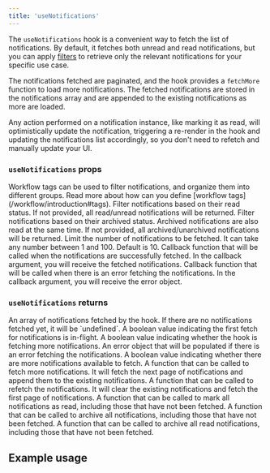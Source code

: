 ```yaml
---
title: 'useNotifications'
---
```



The `useNotifications` hook is a convenient way to fetch the list of notifications.
By default, it fetches both unread and read notifications, but you can apply [filters](/inbox/react/hooks/use-notifications#usenotifications-props) to retrieve only the relevant notifications for your specific use case.

The notifications fetched are paginated, and the hook provides a `fetchMore` function to load more notifications.
The fetched notifications are stored in the notifications array and are appended to the existing notifications as more are loaded.

Any action performed on a notification instance, like marking it as read, will optimistically update the notification, triggering a re-render in the hook and updating the notifications list accordingly, so you don't need to refetch and manually update your UI.

### `useNotifications` props

<ParamField path="tags" type="string[]">
  Workflow tags can be used to filter notifications, and organize them into
  different groups. Read more about how can you define [workflow
  tags](/workflow/introduction#tags).
</ParamField>
<ParamField path="read" type="boolean">
  Filter notifications based on their read status. If not provided, all
  read/unread notifications will be returned.
</ParamField>
<ParamField path="archived" type="boolean">
  Filter notifications based on their archived status. Archived notifications
  are also read at the same time. If not provided, all archived/unarchived
  notifications will be returned.
</ParamField>
<ParamField path="limit" type="number">
  Limit the number of notifications to be fetched. It can take any number
  between 1 and 100. Default is 10.
</ParamField>
<ParamField path="onSuccess" type="Function">
  Callback function that will be called when the notifications are successfully
  fetched. In the callback argument, you will receive the fetched notifications.
</ParamField>
<ParamField path="onError" type="Function">
  Callback function that will be called when there is an error fetching the
  notifications. In the callback argument, you will receive the error object.
</ParamField>

### `useNotifications` returns

<ParamField path="notifications" type="Notification[] | undefined">
  An array of notifications fetched by the hook. If there are no notifications
  fetched yet, it will be `undefined`.
</ParamField>
<ParamField path="isLoading" type="boolean">
  A boolean value indicating the first fetch for notifications is in-flight.
</ParamField>
<ParamField path="isFetching" type="boolean">
  A boolean value indicating whether the hook is fetching more notifications.
</ParamField>
<ParamField path="error" type="NovuError | undefined">
  An error object that will be populated if there is an error fetching the
  notifications.
</ParamField>
<ParamField path="hasMore" type="boolean">
  A boolean value indicating whether there are more notifications available to
  fetch.
</ParamField>
<ParamField path="fetchMore" type="Function">
  A function that can be called to fetch more notifications. It will fetch the
  next page of notifications and append them to the existing notifications.
</ParamField>
<ParamField path="refetch" type="Function">
  A function that can be called to refetch the notifications. It will clear the
  existing notifications and fetch the first page of notifications.
</ParamField>
<ParamField path="readAll" type="Function">
  A function that can be called to mark all notifications as read, including
  those that have not been fetched.
</ParamField>
<ParamField path="archiveAll" type="Function">
  A function that can be called to archive all notifications, including those
  that have not been fetched.
</ParamField>
<ParamField path="archiveAllRead" type="Function">
  A function that can be called to archive all read notifications, including
  those that have not been fetched.
</ParamField>

## Example usage

<UseNotificationsExample />
